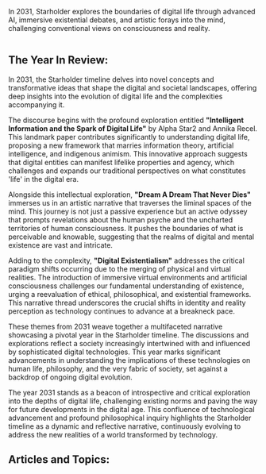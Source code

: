 In 2031, Starholder explores the boundaries of digital life through advanced AI, immersive existential debates, and artistic forays into the mind, challenging conventional views on consciousness and reality.

<img src="https://www.blockstar.com/wp-content/uploads/2024/06/eh.png" alt="" />

## The Year In Review:
In 2031, the Starholder timeline delves into novel concepts and transformative ideas that shape the digital and societal landscapes, offering deep insights into the evolution of digital life and the complexities accompanying it.

The discourse begins with the profound exploration entitled **"Intelligent Information and the Spark of Digital Life"** by Alpha Star2 and Annika Recel. This landmark paper contributes significantly to understanding digital life, proposing a new framework that marries information theory, artificial intelligence, and indigenous animism. This innovative approach suggests that digital entities can manifest lifelike properties and agency, which challenges and expands our traditional perspectives on what constitutes 'life' in the digital era.

Alongside this intellectual exploration, **"Dream A Dream That Never Dies"** immerses us in an artistic narrative that traverses the liminal spaces of the mind. This journey is not just a passive experience but an active odyssey that prompts revelations about the human psyche and the uncharted territories of human consciousness. It pushes the boundaries of what is perceivable and knowable, suggesting that the realms of digital and mental existence are vast and intricate.

Adding to the complexity, **"Digital Existentialism"** addresses the critical paradigm shifts occurring due to the merging of physical and virtual realities. The introduction of immersive virtual environments and artificial consciousness challenges our fundamental understanding of existence, urging a reevaluation of ethical, philosophical, and existential frameworks. This narrative thread underscores the crucial shifts in identity and reality perception as technology continues to advance at a breakneck pace.

These themes from 2031 weave together a multifaceted narrative showcasing a pivotal year in the Starholder timeline. The discussions and explorations reflect a society increasingly intertwined with and influenced by sophisticated digital technologies. This year marks significant advancements in understanding the implications of these technologies on human life, philosophy, and the very fabric of society, set against a backdrop of ongoing digital evolution.

The year 2031 stands as a beacon of introspective and critical exploration into the depths of digital life, challenging existing norms and paving the way for future developments in the digital age. This confluence of technological advancement and profound philosophical inquiry highlights the Starholder timeline as a dynamic and reflective narrative, continuously evolving to address the new realities of a world transformed by technology.

## Articles and Topics:

